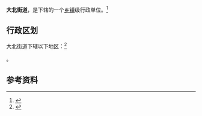 {{中国乡级行政区|21/01/04/002/000}}

'''大北街道'''，是{{PRC admin/fullname|21/01/04/002/000|3}}下辖的一个[[乡镇|乡镇]]级行政单位。<ref>{{PRC admin/ref sgc|{{PRC admin/parent|21/01/04/002/000}}}}</ref>

== 行政区划 ==

大北街道下辖以下地区：<ref>{{PRC admin/ref sgc|21/01/04/002/000}}</ref>

{{PRC admin/children|21/01/04/002/000}}。

== 参考资料 ==

{{reflist}}

{{行政区划小作品}}
{{PRC admin/navcat|21/01/04/002/000}}